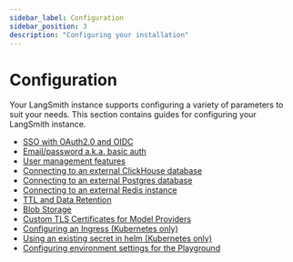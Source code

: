 ```yaml
---
sidebar_label: Configuration
sidebar_position: 3
description: "Configuring your installation"
---
```


# Configuration

Your LangSmith instance supports configuring a variety of parameters to suit your needs. This section contains guides for configuring your LangSmith instance.

- [SSO with OAuth2.0 and OIDC](./configuration/sso)
- [Email/password a.k.a. basic auth](./configuration/basic_auth)
- [User management features](./configuration/user_management)
- [Connecting to an external ClickHouse database](./configuration/external_clickhouse)
- [Connecting to an external Postgres database](./configuration/external_postgres)
- [Connecting to an external Redis instance](./configuration/external_redis)
- [TTL and Data Retention](./configuration/ttl)
- [Blob Storage](./configuration/blob_storage)
- [Custom TLS Certificates for Model Providers](./configuration/custom_tls_certificates)
- [Configuring an Ingress (Kubernetes only)](./configuration/ingress)
- [Using an existing secret in helm (Kubernetes only)](./configuration/using_an_existing_secret)
- [Configuring environment settings for the Playground](./configuration/playground_environment_settings)
